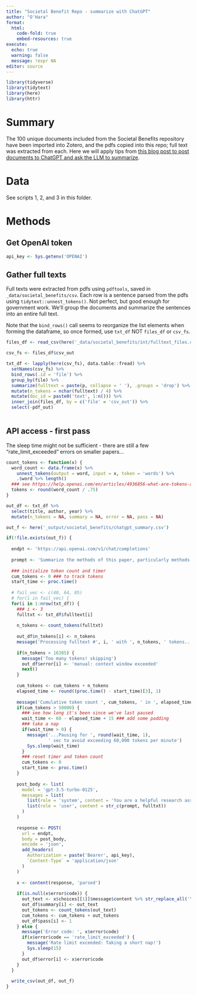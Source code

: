 ```yaml
---
title: "Societal Benefit Repo - summarize with ChatGPT"
author: "O'Hara"
format: 
  html:
    code-fold: true
    embed-resources: true
execute:
  echo: true
  warning: false
  message: !expr NA
editor: source
---
```


```r
library(tidyverse)
library(tidytext)
library(here)
library(httr)
```

# Summary

The 100 unique documents included from the Societal Benefits repository have been imported into Zotero, and the pdfs copied into this repo; full text was extracted from each.  Here we will apply tips from [this blog post to post documents to ChatGPT and ask the LLM to summarize](https://www.r-bloggers.com/2024/03/how-to-scrape-pdf-text-and-summarize-it-with-openai-llms-in-r).

# Data

See scripts 1, 2, and 3 in this folder.

# Methods

## Get OpenAI token

```r
api_key <- Sys.getenv('OPENAI')
```


## Gather full texts

Full texts were extracted from pdfs using `pdftools`, saved in `_data/societal_benefits/csv`.  Each row is a sentence parsed from the pdfs using `tidytext::unnest_tokens()`.  Not perfect, but good enough for government work.  We'll group the documents and summarize the sentences into an entire full text.

Note that the `bind_rows()` call seems to reorganize the list elements when forming the dataframe, so once formed, use `txt_df` NOT `files_df` or `csv_fs`.

```r
files_df <- read_csv(here('_data/societal_benefits/int/fulltext_files.csv'))

csv_fs <- files_df$csv_out

txt_df <- lapply(here(csv_fs), data.table::fread) %>%
  setNames(csv_fs) %>%
  bind_rows(.id = 'file') %>%
  group_by(file) %>%
  summarize(fulltext = paste(p, collapse = ' '), .groups = 'drop') %>%
  mutate(n_tokens = nchar(fulltext) / 4) %>%
  mutate(doc_id = paste0('text', 1:n())) %>%
  inner_join(files_df, by = c('file' = 'csv_out')) %>%
  select(-pdf_out)
  
```

## API access - first pass

The sleep time might not be sufficient - there are still a few "rate_limit_exceeded" errors on smaller papers...

```r
count_tokens <- function(x) {
  word_count <- data.frame(x) %>%
    unnest_tokens(output = word, input = x, token = 'words') %>%
    .$word %>% length()
  ### see https://help.openai.com/en/articles/4936856-what-are-tokens-and-how-to-count-them
  tokens <- round(word_count / .75)
}

out_df <- txt_df %>%
  select(title, author, year) %>%
  mutate(n_tokens = NA, summary = NA, error = NA, pass = NA)

```


```r

out_f <- here('_output/societal_benefits/chatgpt_summary.csv')

if(!file.exists(out_f)) {
  
  endpt <- 'https://api.openai.com/v1/chat/completions'
  
  prompt <- 'Summarize the methods of this paper, particularly methods used to estimate or quantify the societal benefits of satellite or Earth Observation data.'
  
  ### initialize token count and timer
  cum_tokens <- 0 ### to track tokens
  start_time <- proc.time()
  
  # fail_vec <- c(40, 64, 85)
  # for(i in fail_vec) {
  for(i in 1:nrow(txt_df)) {
    ### i <- 3
    fulltxt <- txt_df$fulltext[i]
    
    n_tokens <- count_tokens(fulltxt)
    
    out_df$n_tokens[i] <- n_tokens
    message('Processing fulltext #', i, ' with ', n_tokens, ' tokens...')
    
    if(n_tokens > 16385) {
      message('Too many tokens! skipping')
      out_df$error[i] <- 'manual: context window exceeded'
      next()
    }
    
    cum_tokens <- cum_tokens + n_tokens
    elapsed_time <- round((proc.time() - start_time)[3], 1)
      
    message('Cumulative token count ', cum_tokens, ' in ', elapsed_time, ' sec...')
    if(cum_tokens > 50000) {
      ### see how long it's been since we've last paused
      wait_time <- 60 - elapsed_time + 15 ### add some padding
      ### take a nap
      if(wait_time > 0) {
        message('...Pausing for ', round(wait_time, 1), 
                ' sec to avoid exceeding 60,000 tokens per minute')
        Sys.sleep(wait_time)
      }
      ### reset timer and token count
      cum_tokens <- 0
      start_time <- proc.time()
    }
    
    post_body <- list(
      model = 'gpt-3.5-turbo-0125',
      messages = list(
        list(role = 'system', content = 'You are a helpful research assistant with a background in economic methods.'),
        list(role = 'user', content = str_c(prompt, fulltxt))
      )
    )
    
    response <- POST(
      url = endpt,
      body = post_body,
      encode = 'json',
      add_headers(
        Authorization = paste('Bearer', api_key),
        `Content-Type` = 'application/json'
      )
    )
    
    x <- content(response, 'parsed')
    
    if(is.null(x$error$code)) {
      out_text <- x$choices[[1]]$message$content %>% str_replace_all('\\n|\\r', '  ')
      out_df$summary[i] <- out_text
      out_tokens <- count_tokens(out_text)
      cum_tokens <- cum_tokens + out_tokens
      out_df$pass[i] <- 1
    } else {
      message('Error code: ', x$error$code)
      if(x$error$code == 'rate_limit_exceeded') {
        message('Rate limit exceeded: Taking a short nap!')
        Sys.sleep(15)
      }
      out_df$error[i] <- x$error$code
    }
  }
  
  write_csv(out_df, out_f)
}

```

